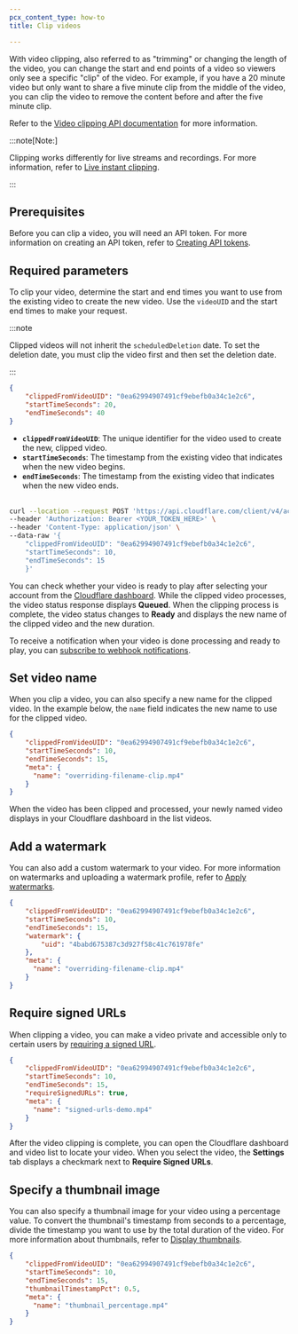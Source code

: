 ```yaml
---
pcx_content_type: how-to
title: Clip videos

---
```


With video clipping, also referred to as "trimming" or changing the length of the video, you can change the start and end points of a video so viewers only see a specific "clip" of the video. For example, if you have a 20 minute video but only want to share a five minute clip from the middle of the video, you can clip the video to remove the content before and after the five minute clip.

Refer to the [Video clipping API documentation](/api/operations/stream-video-clipping-clip-videos-given-a-start-and-end-time) for more information.

:::note[Note:]


Clipping works differently for live streams and recordings. For more information, refer to [Live instant clipping](/stream/stream-live/live-instant-clipping/).


:::

## Prerequisites

Before you can clip a video, you will need an API token. For more information on creating an API token, refer to [Creating API tokens](/fundamentals/api/get-started/create-token/).

## Required parameters

To clip your video, determine the start and end times you want to use from the existing video to create the new video. Use the `videoUID` and the start end times to make your request.

:::note


Clipped videos will not inherit the `scheduledDeletion` date. To set the deletion date, you must clip the video first and then set the deletion date.


:::

```json title="Required parameters"
{
    "clippedFromVideoUID": "0ea62994907491cf9ebefb0a34c1e2c6",
    "startTimeSeconds": 20,
    "endTimeSeconds": 40
}
```

* **`clippedFromVideoUID`**: The unique identifier for the video used to create the new, clipped video.
* **`startTimeSeconds`**: The timestamp from the existing video that indicates when the new video begins.
* **`endTimeSeconds`**: The timestamp from the existing video that indicates when the new video ends. <br/><br/>

```bash title="Example: Clip a video" {5,6,7}
curl --location --request POST 'https://api.cloudflare.com/client/v4/accounts/<YOUR_ACCOUND_ID_HERE>/stream/clip' \
--header 'Authorization: Bearer <YOUR_TOKEN_HERE>' \
--header 'Content-Type: application/json' \
--data-raw '{
    "clippedFromVideoUID": "0ea62994907491cf9ebefb0a34c1e2c6",
    "startTimeSeconds": 10,
    "endTimeSeconds": 15
    }'
```

You can check whether your video is ready to play after selecting your account from the [Cloudflare dashboard](https://dash.cloudflare.com/?to=/:account/stream). While the clipped video processes, the video status response displays **Queued**. When the clipping process is complete, the video status changes to **Ready** and displays the new name of the clipped video and the new duration.

To receive a notification when your video is done processing and ready to play, you can [subscribe to webhook notifications](/stream/manage-video-library/using-webhooks/).

## Set video name

When you clip a video, you can also specify a new name for the clipped video. In the example below, the `name` field indicates the new name to use for the clipped video.

```json title="Example: Specify a custom name" {6}
{
    "clippedFromVideoUID": "0ea62994907491cf9ebefb0a34c1e2c6",
    "startTimeSeconds": 10,
    "endTimeSeconds": 15,
    "meta": {
      "name": "overriding-filename-clip.mp4"
    }
}
```

When the video has been clipped and processed, your newly named video displays in your Cloudflare dashboard in the list videos.

## Add a watermark

You can also add a custom watermark to your video. For more information on watermarks and uploading a watermark profile, refer to [Apply watermarks](/stream/edit-videos/applying-watermarks).

```json title="Example: Clip a video, set a new video name, and apply a watermark" {5,6,9}
{
    "clippedFromVideoUID": "0ea62994907491cf9ebefb0a34c1e2c6",
    "startTimeSeconds": 10,
    "endTimeSeconds": 15,
    "watermark": {
        "uid": "4babd675387c3d927f58c41c761978fe"
    },
    "meta": {
      "name": "overriding-filename-clip.mp4"
    }
}
```

## Require signed URLs

When clipping a video, you can make a video private and accessible only to certain users by [requiring a signed URL](/stream/viewing-videos/securing-your-stream/).

```json title="Example: Clip a video and require signed URLs" {5}
{
    "clippedFromVideoUID": "0ea62994907491cf9ebefb0a34c1e2c6",
    "startTimeSeconds": 10,
    "endTimeSeconds": 15,
    "requireSignedURLs": true,
    "meta": {
      "name": "signed-urls-demo.mp4"
    }
}
```

After the video clipping is complete, you can open the Cloudflare dashboard and video list to locate your video. When you select the video, the **Settings** tab displays a checkmark next to **Require Signed URLs**.

## Specify a thumbnail image

You can also specify a thumbnail image for your video using a percentage value. To convert the thumbnail's timestamp from seconds to a percentage, divide the timestamp you want to use by the total duration of the video. For more information about thumbnails, refer to [Display thumbnails](/stream/viewing-videos/displaying-thumbnails).

```json title="Example: Clip a video with a thumbnail generated at the 50% mark" {5}
{
    "clippedFromVideoUID": "0ea62994907491cf9ebefb0a34c1e2c6",
    "startTimeSeconds": 10,
    "endTimeSeconds": 15,
    "thumbnailTimestampPct": 0.5,
    "meta": {
      "name": "thumbnail_percentage.mp4"
    }
}
```
